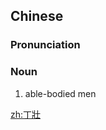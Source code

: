 {{also|丁壮}}
==Chinese==
{{zh-forms|s=丁壮}}

===Pronunciation===
{{zh-pron
|m=dīngzhuàng
|cat=n
}}

===Noun===
{{zh-noun}}

# {{lb|zh|literary}} able-bodied men

[[zh:丁壯]]